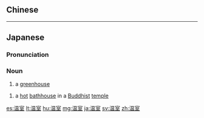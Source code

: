 {{also|溫室}}
==Chinese==
{{zh-see|溫室}}

----

==Japanese==
{{wikipedia|lang=ja}}
{{ja-kanjitab|うん|しつ|k2=じつ|yomi=o|r=y}}
{{ja-kanjitab|おん|しつ|yomi=o}}

===Pronunciation===
{{ja-pron|おんしつ|y=ko|acc=0|dev=3}}
{{ja-pron|うんじつ|y=o|acc=0}}

===Noun===
{{ja-noun|おんしつ|hhira=をんしつ}}

# a [[greenhouse]] {{gl|building in which plants are grown more quickly than outside}}

{{ja-noun|おんしつ|hhira=をんしつ}} {{ja-altread|hira=うんじつ}}

# a [[hot]] [[bathhouse]] in a [[Buddhist]] [[temple]]

{{C|ja|Buildings|Horticulture|sort=おんしつ}}
[[es:温室]]
[[lt:温室]]
[[hu:温室]]
[[mg:温室]]
[[ja:温室]]
[[sv:温室]]
[[zh:温室]]